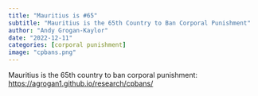 ```yaml
---
title: "Mauritius is #65"
subtitle: "Mauritius is the 65th Country to Ban Corporal Punishment"
author: "Andy Grogan-Kaylor"
date: "2022-12-11"
categories: [corporal punishment]
image: "cpbans.png"
---
```


Mauritius is the 65th country to ban corporal punishment: [https://agrogan1.github.io/research/cpbans/](https://agrogan1.github.io/research/cpbans/)





